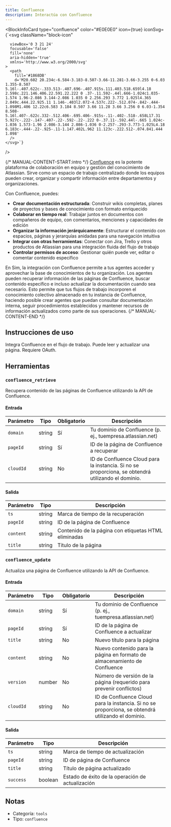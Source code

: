 ```yaml
---
title: Confluence
description: Interactúa con Confluence
---
```



<BlockInfoCard 
  type="confluence"
  color="#E0E0E0"
  icon={true}
  iconSvg={`<svg className="block-icon"
      
      
      
      viewBox='0 3 21 24'
      focusable='false'
      fill='none'
      aria-hidden='true'
      xmlns='http://www.w3.org/2000/svg'
    >
      <path
        fill='#1868DB'
        d='M20.602 20.234c-6.584-3.183-8.507-3.66-11.281-3.66-3.255 0-6.03 1.355-8.507 5.16l-.407.622c-.333.513-.407.696-.407.915s.111.403.518.659l4.18 2.598c.221.146.406.22.591.22.222 0 .37-.11.592-.44l.666-1.024c1.035-1.574 1.96-2.086 3.144-2.086 1.035 0 2.256.293 3.772 1.025l4.365 2.049c.444.22.925.11 1.146-.403l2.072-4.537c.222-.512.074-.842-.444-1.098M1.406 12.22c6.583 3.184 8.507 3.66 11.28 3.66 3.256 0 6.03-1.354 8.508-5.16l.407-.622c.332-.512.406-.695.406-.915s-.11-.402-.518-.658L17.31 5.927c-.222-.147-.407-.22-.592-.22-.222 0-.37.11-.592.44l-.665 1.024c-1.036 1.573-1.96 2.086-3.144 2.086-1.036 0-2.257-.293-3.773-1.025L4.18 6.183c-.444-.22-.925-.11-1.147.402L.962 11.123c-.222.512-.074.841.444 1.098'
      />
    </svg>`}
/>

{/* MANUAL-CONTENT-START:intro */}
[Confluence](https://www.atlassian.com/software/confluence) es la potente plataforma de colaboración en equipo y gestión del conocimiento de Atlassian. Sirve como un espacio de trabajo centralizado donde los equipos pueden crear, organizar y compartir información entre departamentos y organizaciones.

Con Confluence, puedes:

- **Crear documentación estructurada**: Construir wikis completas, planes de proyectos y bases de conocimiento con formato enriquecido
- **Colaborar en tiempo real**: Trabajar juntos en documentos con compañeros de equipo, con comentarios, menciones y capacidades de edición
- **Organizar la información jerárquicamente**: Estructurar el contenido con espacios, páginas y jerarquías anidadas para una navegación intuitiva
- **Integrar con otras herramientas**: Conectar con Jira, Trello y otros productos de Atlassian para una integración fluida del flujo de trabajo
- **Controlar permisos de acceso**: Gestionar quién puede ver, editar o comentar contenido específico

En Sim, la integración con Confluence permite a tus agentes acceder y aprovechar la base de conocimientos de tu organización. Los agentes pueden recuperar información de las páginas de Confluence, buscar contenido específico e incluso actualizar la documentación cuando sea necesario. Esto permite que tus flujos de trabajo incorporen el conocimiento colectivo almacenado en tu instancia de Confluence, haciendo posible crear agentes que puedan consultar documentación interna, seguir procedimientos establecidos y mantener recursos de información actualizados como parte de sus operaciones.
{/* MANUAL-CONTENT-END */}

## Instrucciones de uso

Integra Confluence en el flujo de trabajo. Puede leer y actualizar una página. Requiere OAuth.

## Herramientas

### `confluence_retrieve`

Recupera contenido de las páginas de Confluence utilizando la API de Confluence.

#### Entrada

| Parámetro | Tipo | Obligatorio | Descripción |
| --------- | ---- | -------- | ----------- |
| `domain` | string | Sí | Tu dominio de Confluence \(p. ej., tuempresa.atlassian.net\) |
| `pageId` | string | Sí | ID de la página de Confluence a recuperar |
| `cloudId` | string | No | ID de Confluence Cloud para la instancia. Si no se proporciona, se obtendrá utilizando el dominio. |

#### Salida

| Parámetro | Tipo | Descripción |
| --------- | ---- | ----------- |
| `ts` | string | Marca de tiempo de la recuperación |
| `pageId` | string | ID de la página de Confluence |
| `content` | string | Contenido de la página con etiquetas HTML eliminadas |
| `title` | string | Título de la página |

### `confluence_update`

Actualiza una página de Confluence utilizando la API de Confluence.

#### Entrada

| Parámetro | Tipo | Obligatorio | Descripción |
| --------- | ---- | -------- | ----------- |
| `domain` | string | Sí | Tu dominio de Confluence \(p. ej., tuempresa.atlassian.net\) |
| `pageId` | string | Sí | ID de la página de Confluence a actualizar |
| `title` | string | No | Nuevo título para la página |
| `content` | string | No | Nuevo contenido para la página en formato de almacenamiento de Confluence |
| `version` | number | No | Número de versión de la página \(requerido para prevenir conflictos\) |
| `cloudId` | string | No | ID de Confluence Cloud para la instancia. Si no se proporciona, se obtendrá utilizando el dominio. |

#### Salida

| Parámetro | Tipo | Descripción |
| --------- | ---- | ----------- |
| `ts` | string | Marca de tiempo de actualización |
| `pageId` | string | ID de página de Confluence |
| `title` | string | Título de página actualizado |
| `success` | boolean | Estado de éxito de la operación de actualización |

## Notas

- Categoría: `tools`
- Tipo: `confluence`
